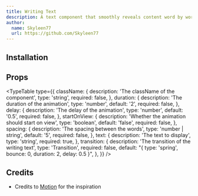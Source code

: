 ```yaml
---
title: Writing Text
description: A text component that smoothly reveals content word by word.
author:
  name: Skyleen77
  url: https://github.com/Skyleen77
---
```


<ComponentPreview name="writing-text-demo" />

## Installation

<ComponentInstallation name="writing-text" />

## Props

<TypeTable
  type={{
    className: {
      description: 'The className of the component',
      type: 'string',
      required: false,
    },
    duration: {
      description: 'The duration of the animation',
      type: 'number',
      default: '2',
      required: false,
    },
    delay: {
      description: 'The delay of the animation',
      type: 'number',
      default: '0.5',
      required: false,
    },
    startOnView: {
      description: 'Whether the animation should start on view',
      type: 'boolean',
      default: 'false',
      required: false,
    },
    spacing: {
      description: 'The spacing between the words',
      type: 'number | string',
      default: '5',
      required: false,
    },
    text: {
      description: 'The text to display',
      type: 'string',
      required: true,
    },
    transition: {
      description: 'The transition of the writing text',
      type: 'Transition',
      required: false,
      default: "{ type: 'spring', bounce: 0, duration: 2, delay: 0.5 }",
    },
  }}
/>

## Credits

- Credits to [Motion](https://examples.motion.dev/react/split-text) for the inspiration
